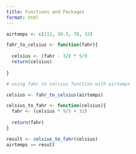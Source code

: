 ```yaml
---
title: Functions and Packages
format: html
---
```

```r
airtemps <- c(212, 30.3, 78, 32)

```

```r
fahr_to_celsius <- function(fahr){
  
  celsius <- (fahr - 32) * 5/9
  return(celsius)
  
}
```

```r
# using fahr to celsius function with airtemps 

celsius <- fahr_to_celsius(airtemps)

```

```r

celsius_to_fahr <- function(celsius){
  fahr <- (celsius * 9/5 + 32)
  
  return(fahr)
}
```


```r
result <- celsius_to_fahr(celsius)
airtemps == result

```

